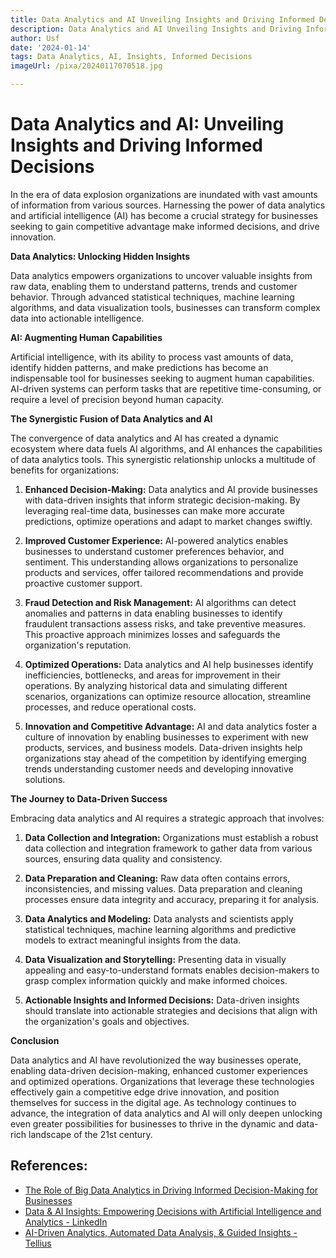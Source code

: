 ```yaml
---
title: Data Analytics and AI Unveiling Insights and Driving Informed Decisions
description: Data Analytics and AI Unveiling Insights and Driving Informed Decisions
author: Usf
date: '2024-01-14'
tags: Data Analytics, AI, Insights, Informed Decisions
imageUrl: /pixa/20240117070518.jpg

---
```

# **Data Analytics  and AI: Unveiling Insights  and Driving  Informed Decisions**

In the era of data  explosion organizations are inundated with vast amounts  of information  from various sources. Harnessing  the power of data analytics and artificial intelligence (AI) has become a crucial strategy for businesses seeking to gain competitive advantage make  informed decisions, and drive innovation.

**Data Analytics: Unlocking Hidden Insights**

Data analytics empowers organizations to uncover  valuable insights from raw data, enabling them to understand patterns,  trends and customer behavior.  Through advanced statistical techniques,  machine learning algorithms, and data visualization tools, businesses can transform complex data into actionable intelligence.

**AI: Augmenting Human Capabilities**

Artificial intelligence, with its ability to process vast amounts of data, identify hidden patterns, and make predictions has become an indispensable tool for businesses seeking  to augment human capabilities. AI-driven  systems can  perform tasks  that are repetitive  time-consuming, or require a level of precision beyond human capacity.

**The  Synergistic Fusion of Data  Analytics and AI**

The  convergence of data analytics and AI has created a  dynamic ecosystem where data fuels AI algorithms, and AI enhances the capabilities of data analytics tools. This synergistic relationship unlocks  a multitude of benefits for organizations:

1. **Enhanced Decision-Making:** Data analytics  and AI provide businesses with data-driven insights  that inform strategic decision-making. By leveraging real-time data, businesses can make more accurate predictions, optimize operations and adapt to market changes swiftly.

2. **Improved Customer Experience:** AI-powered analytics enables businesses to understand customer preferences behavior, and  sentiment. This  understanding  allows  organizations to personalize products and services, offer tailored recommendations  and provide proactive  customer support.

3.  **Fraud Detection  and Risk Management:**  AI algorithms can detect anomalies and patterns in data enabling businesses  to identify  fraudulent transactions assess risks, and take preventive measures. This proactive approach minimizes losses and safeguards  the organization's reputation.

4. **Optimized Operations:** Data analytics and AI help businesses identify inefficiencies, bottlenecks, and areas for improvement in their operations. By  analyzing historical data and simulating different scenarios, organizations can optimize resource allocation, streamline processes, and  reduce operational costs.

5. **Innovation and Competitive Advantage:** AI and data analytics foster a culture of innovation by enabling businesses to experiment with new products, services, and business models.  Data-driven insights help organizations stay ahead of the competition by identifying emerging trends  understanding customer needs and developing innovative solutions.

**The Journey to  Data-Driven Success**

Embracing data analytics and AI requires a strategic  approach that involves:

1. **Data Collection and Integration:** Organizations must establish a robust data collection and integration framework to gather data from various sources, ensuring data quality and consistency.

2. **Data Preparation and Cleaning:**  Raw data often contains  errors,  inconsistencies,  and missing values. Data preparation and cleaning processes ensure data integrity and  accuracy, preparing it for analysis.

3. **Data Analytics  and Modeling:** Data  analysts  and scientists apply statistical techniques, machine learning  algorithms and predictive models to extract meaningful insights from the data.

4. **Data Visualization and Storytelling:**  Presenting data in visually appealing and easy-to-understand formats enables decision-makers to grasp  complex information quickly and make informed choices.

5. **Actionable Insights and Informed Decisions:** Data-driven insights should translate into actionable strategies and decisions  that align with the organization's goals and objectives.

**Conclusion**

Data analytics and AI have revolutionized the way businesses operate, enabling data-driven decision-making, enhanced customer experiences and optimized operations. Organizations that leverage these technologies effectively gain a competitive  edge drive innovation,  and position themselves for success in the digital age. As technology continues to advance, the integration of data analytics and AI will only deepen unlocking  even greater possibilities for businesses to thrive in the dynamic and data-rich landscape of the 21st century.

## References:
- [The Role of Big Data Analytics in Driving Informed Decision-Making for Businesses](https://www.linkedin.com/pulse/role-big-data-analytics-driving-informed-decision-making)
- [Data & AI Insights: Empowering Decisions with Artificial Intelligence and Analytics - LinkedIn](https://www.linkedin.com/pulse/data-ai-insights-empowering-decisions-artificial-intelligence-jha-1f)
- [AI-Driven Analytics, Automated Data Analysis, & Guided Insights - Tellius](https://www.tellius.com/guided-insights/)

